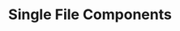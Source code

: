---
id: "vue_tf_easy_013"
questionType: "TRUE_FALSE"
title: "Single File Components"
statement: "Vue single-file components use the .vue extension."
difficulty: "EASY"
category: "Vue"
correctAnswer: true
explanation: ".vue files contain template, script, and style sections."
---